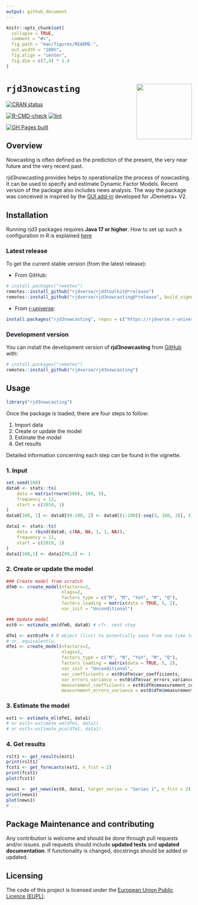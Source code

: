 ```yaml
---
output: github_document
---
```


<!-- README.md is generated from README.Rmd. Please edit that file -->

```r
knitr::opts_chunk$set(
  collapse = TRUE,
  comment = "#>",
  fig.path = "man/figures/README-",
  out.width = "100%",
  fig.align = "center",
  fig.dim = c(7,4) * 1.4
)
```

# `rjd3nowcasting` <a href="https://rjdverse.github.io/rjd3nowcasting/"><img src="man/figures/logo.png" align="right" height="150" style="float:right; height:150px;"/></a>

<!-- badges: start -->
[![CRAN status](https://www.r-pkg.org/badges/version/rjd3nowcasting)](https://CRAN.R-project.org/package=rjd3nowcasting)

[![R-CMD-check](https://github.com/rjdverse/rjd3nowcasting/actions/workflows/R-CMD-check.yaml/badge.svg)](https://github.com/rjdverse/rjd3nowcasting/actions/workflows/R-CMD-check.yaml)
[![lint](https://github.com/rjdverse/rjd3nowcasting/actions/workflows/lint.yaml/badge.svg)](https://github.com/rjdverse/rjd3nowcasting/actions/workflows/lint.yaml)

[![GH Pages built](https://github.com/rjdverse/rjd3nowcasting/actions/workflows/pkgdown.yaml/badge.svg)](https://github.com/rjdverse/rjd3nowcasting/actions/workflows/pkgdown.yaml)
<!-- badges: end -->


## Overview

Nowcasting is often defined as the prediction of the present, the very near future and the very recent past. 

rjd3nowcasting provides helps to operationalize the process of nowcasting. It can be used to specify and estimate Dynamic Factor Models. 
Recent version of the package also includes news analysis. The way the package was conceived is inspired by the [GUI add-in](https://github.com/nbbrd/jdemetra-nowcasting) developed for JDemetra+ V2.

## Installation

Running rjd3 packages requires **Java 17 or higher**. How to set up such a configuration in R is explained [here](https://jdemetra-new-documentation.netlify.app/#Rconfig)


### Latest release

To get the current stable version (from the latest release):

- From GitHub:

```r
# install.packages("remotes")
remotes::install_github("rjdverse/rjd3toolkit@*release")
remotes::install_github("rjdverse/rjd3nowcasting@*release", build_vignettes = TRUE)
```

- From [r-universe](https://rjdverse.r-universe.dev/rjd3nowcasting):

```r
install.packages("rjd3nowcasting", repos = c("https://rjdverse.r-universe.dev", "https://cloud.r-project.org"))
```


### Development version

You can install the development version of **rjd3nowcasting** from [GitHub](https://github.com/) with:

```r
# install.packages("remotes")
remotes::install_github("rjdverse/rjd3nowcasting")
```


## Usage

``` r
library("rjd3nowcasting")
```

Once the package is loaded, there are four steps to follow:

1. Import data 
2. Create or update the model 
3. Estimate the model 
4. Get results

Detailed information concerning each step can be found in the vignette.
   
### 1. Input

``` r
set.seed(100)
data0 <- stats::ts(
    data = matrix(rnorm(500), 100, 5), 
    frequency = 12, 
    start = c(2010, 1)
)
data0[100, 1] <- data0[99:100, 2] <- data0[(1:100)[-seq(3, 100, 3)], 5] <- NA

data1 <- stats::ts(
    data = rbind(data0, c(NA, NA, 1, 1, NA)), 
    frequency = 12, 
    start = c(2010, 1)
)
data1[100,1] <- data1[99,2] <- 1
```

### 2. Create or update the model

``` r
### Create model from scratch
dfm0 <- create_model(nfactors=2,
                     nlags=2,
                     factors_type = c("M", "M", "YoY", "M", "Q"),
                     factors_loading = matrix(data = TRUE, 5, 2),
                     var_init = "Unconditional")

### Update model
est0 <- estimate_em(dfm0, data0) # cfr. next step

dfm1 <- est0$dfm # R object (list) to potentially save from one time to another  
# or, equivalently,
dfm1 <- create_model(nfactors=2,
                     nlags=2,
                     factors_type = c("M", "M", "YoY", "M", "Q"),
                     factors_loading = matrix(data = TRUE, 5, 2),
                     var_init = "Unconditional",
                     var_coefficients = est0$dfm$var_coefficients,
                     var_errors_variance = est0$dfm$var_errors_variance,
                     measurement_coefficients = est0$dfm$measurement_coefficients,
                     measurement_errors_variance = est0$dfm$measurement_errors_variance)
```

### 3. Estimate the model

``` r
est1 <- estimate_ml(dfm1, data1)
# or est1<-estimate_em(dfm1, data1)
# or est1<-estimate_pca(dfm1, data1)
```

### 4. Get results

``` r
rslt1 <- get_results(est1)
print(rslt1)
fcst1 <- get_forecasts(est1, n_fcst = 2)
print(fcst1)
plot(fcst1)

news1 <- get_news(est0, data1, target_series = "Series 1", n_fcst = 2)
print(news1)
plot(news1)
# ...
```

## Package Maintenance and contributing

Any contribution is welcome and should be done through pull requests and/or issues.
pull requests should include **updated tests** and **updated documentation**. If functionality is changed, docstrings should be added or updated.


## Licensing

The code of this project is licensed under the [European Union Public Licence (EUPL)](https://joinup.ec.europa.eu/collection/eupl/eupl-text-eupl-12).
